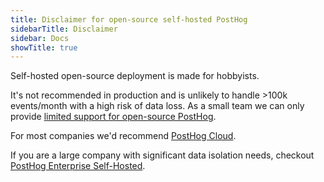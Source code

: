 ```yaml
---
title: Disclaimer for open-source self-hosted PostHog
sidebarTitle: Disclaimer
sidebar: Docs
showTitle: true
---
```


Self-hosted open-source deployment is made for hobbyists.

It's not recommended in production and is unlikely to handle >100k events/month with a high risk of data loss. As a small team we can only provide [limited support for open-source PostHog](/docs/self-host/open-source/support).

For most companies we'd recommend [PostHog Cloud](/docs/getting-started/cloud).

If you are a large company with significant data isolation needs, checkout [PostHog Enterprise Self-Hosted](/docs/self-host/enterprise/overview).
